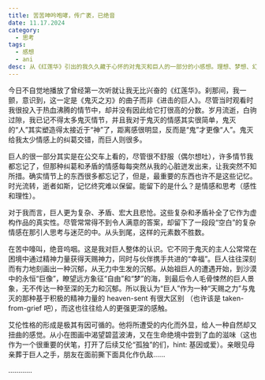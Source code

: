 ```yaml
---
title: 苦苦呻吟咆哮，传广袤，已绝音
date: 11.17.2024
category:
  - 思考
tags:
  - 感想
  - ani
desc: 从《红莲华》引出的我久久藏于心怀的对鬼灭和巨人的一部分的小感想。理想、梦想、幻想，亲情、友情、敌人，爱情、友情、基因，强力而浮空的精神海市蜃楼、悲怆而沉重的现实无力回天。
---
```


今日不自觉地播放了曾经第一次听就让我无比兴奋的《红莲华》。刹那间，我一颤，意识到，这一定是《鬼灭之刃》的曲子而非《进击的巨人》。尽管当时观看时我很投入于热血沸腾的情节中，却并没有因此给它打很高的分数。岁月流逝，白驹过隙，我已记不得太多鬼灭情节，并且我对于鬼灭的情感其实很简单，鬼灭的“人”其实塑造得太接近于“神”了，距离感很明显，反而是“鬼”才更像“人”。鬼灭给我太少情感上的纠葛交错，而巨人则很多。

巨人的很一部分其实是在公交车上看的，尽管很不舒服（偶尔想吐），许多情节我都忘记了，但那种纠葛和矛盾的情感每每突然从我的心脏迸发出来，让我突然不知所措。确实情节上的东西很多都忘记了，但是，最重要的东西也许不是这些记忆。时光流转，逝者如斯，记忆终究难以保留。能留下的是什么？是情感和思考（感性和理性）。

对于我而言，巨人更为复杂、矛盾、宏大且悲怆。这些复杂和矛盾补全了它作为虚构作品的真实性。尽管常常得不到令人满意的答案，却留下了一段段“空白”的复杂情感在那引人思考与迷茫的中。从头到尾，这样的元素数不胜数。

在苦中嚎叫，绝音呜咽。这是我对巨人整体的认识。它不同于鬼灭的主人公常常在困境中通过精神力量获得天赐神力，同时与伙伴携手共进的“幸福”。巨人往往深刻而有力地刻画出一种沉郁，从无力中生发的沉郁。从始祖巨人的遭遇开始，到沙漠中的永恒“巨像”，瞭望远方象征“自由”和“梦”的海，到最后令人毛骨悚然的巨人景象，无不传达一种至深的无力和沉郁。所以我认为“巨人”作为一种“天赐之力”与鬼灭的那种基于积极的精神力量的 heaven-sent 有很大区别 （也许该是 taken-from-grief 吧），而这也往往给人的更强更深的感触。

艾伦性格的形成是极其有因可循的。他将所遭受的内化而外显，给人一种自然却又扭曲的感觉。从小在图画中渴望碧蓝波涛，又在生命绝境中尝到了血的滋味（这也作为一个很重要的伏笔，打开了后续艾伦“孤独”的们，hint: 基因或爱）。亲眼见母亲葬于巨人之手，朋友在面前撕下面具化作仇敌......

............
